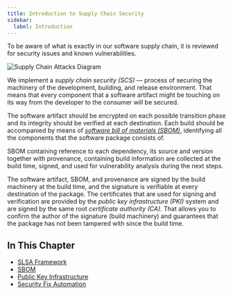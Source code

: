 ```yaml
---
title: Introduction to Supply Chain Security
sidebar:
  label: Introduction
---
```


To be aware of what is exactly in our software supply chain, it is reviewed for security issues and known vulnerabilities.

![Supply Chain Attacks Diagram](@assets/ghaf/threat_processing.drawio.png "Supply Chain Attacks")

We implement a _supply chain security (SCS)_ — process of securing the machinery of the development, building, and release environment. That means that every component that a software artifact might be touching on its way from the developer to the consumer will be secured.

The software artifact should be encrypted on each possible transition phase and its integrity should be verified at each destination. Each build should be accompanied by means of [_software bill of materials (SBOM)_](/ghaf/appendices/glossary#sbom), identifying all the components that the software package consists of.

SBOM containing reference to each dependency, its source and version together with provenance, containing build information are collected at the build time, signed, and used for vulnerability analysis during the next steps.

The software artifact, SBOM, and provenance are signed by the build machinery at the build time, and the signature is verifiable at every destination of the package. The certificates that are used for signing and verification are provided by the _public key infrastructure (PKI)_ system and are signed by the same root _certificate authority (CA)_. That allows you to confirm the author of the signature (build machinery) and guarantees that the package has not been tampered with since the build time.

## In This Chapter

- [SLSA Framework](../scs/slsa-framework.md)
- [SBOM](../scs/sbom.md)
- [Public Key Infrastructure](../scs/pki.md)
- [Security Fix Automation](../scs/ghaf-security-fix-automation.md)
